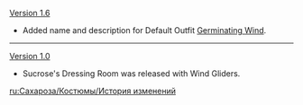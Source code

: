 {{Change History/Header}}
[[Version 1.6]]
* Added name and description for Default Outfit [[Germinating Wind]].
----
[[Version 1.0]]
* Sucrose's Dressing Room was released with Wind Gliders.
<noinclude>
[[ru:Сахароза/Костюмы/История изменений]]
</noinclude>